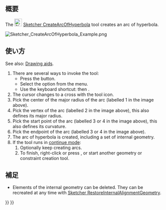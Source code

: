 <languages/>

{{Docnav/ja
|[[Sketcher_CreateArcOfEllipse/ja|楕円弧を作成]]
|[[Sketcher_CreateArcOfParabola/ja|放物線の円弧を作成]]
|[[Sketcher_Workbench/ja|スケッチャーワークベンチ]]
|IconL=Sketcher_CreateArcOfEllipse.svg
|IconR=Sketcher_CreateArcOfParabola.svg
|IconC=Workbench_Sketcher.svg
}}

{{GuiCommand/ja
|Name=Sketcher CreateArcOfHyperbola
|Name/ja=スケッチャー・双曲線の円弧を作成
|MenuLocation=スケッチ → スケッチャー・ジオメトリ → 双曲線の円弧を作成
|Workbenches=[[Sketcher_Workbench/ja|スケッチャー]]
|Shortcut={{KEY|G}} {{KEY|H}}
|Version=0.17
|SeeAlso=[[Sketcher_CreateArcOfParabola/ja|スケッチャー・放物線の円弧を作成]]
}}

<span id="Description"></span>
== 概要 ==

The [[Image:Sketcher_CreateArcOfHyperbola.svg|24px]] [[Sketcher_CreateArcOfHyperbola|Sketcher CreateArcOfHyperbola]] tool creates an arc of hyperbola.

[[Image:Sketcher_CreateArcOfHyperbola_Example.png]]
{{Caption|Arc of hyperbola (white) with internal geometry (dark yellow)}}

<span id="Usage"></span>
== 使い方 ==

See also: [[Sketcher_Workbench#Drawing_aids|Drawing aids]].

# There are several ways to invoke the tool:
#* Press the {{Button|[[Image:Sketcher_CreateArcOfHyperbola.svg|16px]] [[Sketcher_CreateArcOfHyperbola|Arc of hyperbola by center, vertex, endpoints]]}} button.
#* Select the {{MenuCommand|Sketcher → Sketcher geometries → [[Image:Sketcher_CreateArcOfHyperbola.svg|16px]] Create arc of hyperbola}} option from the menu.
#* Use the keyboard shortcut: {{KEY|G}} then {{KEY|H}}.
# The cursor changes to a cross with the tool icon.
# Pick the center of the major radius of the arc (labelled 1 in the image above).
# Pick the vertex of the arc (labelled 2 in the image above), this also defines its major radius.
# Pick the start point of the arc (labelled 3 or 4 in the image above), this also defines its curvature.
# Pick the endpoint of the arc (labelled 3 or 4 in the image above).
# The arc of hyperbola is created, including a set of internal geometry.
# If the tool runs in [[Sketcher_Workbench#Continue_modes|continue mode]]:
## Optionally keep creating arcs.
## To finish, right-click or press {{KEY|Esc}}, or start another geometry or constraint creation tool.

<span id="Notes"></span>
== 補足 ==

* Elements of the internal geometry can be deleted. They can be recreated at any time with [[Sketcher_RestoreInternalAlignmentGeometry|Sketcher RestoreInternalAlignmentGeometry]].


{{Docnav/ja
|[[Sketcher_CreateArcOfEllipse/ja|楕円弧を作成]]
|[[Sketcher_CreateArcOfParabola/ja|放物線の円弧を作成]]
|[[Sketcher_Workbench/ja|スケッチャーワークベンチ]]
|IconL=Sketcher_CreateArcOfEllipse.svg
|IconR=Sketcher_CreateArcOfParabola.svg
|IconC=Workbench_Sketcher.svg
}}

{{Sketcher_Tools_navi{{#translation:}}}}
{{Userdocnavi{{#translation:}}}}